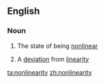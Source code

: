 ==English==

===Noun===
{{wikipedia}}
{{en-noun|-|nonlinearities}}

#{{uncountable}} The state of being [[nonlinear]]
#{{countable}} A [[deviation]] from [[linearity]]

[[ta:nonlinearity]]
[[zh:nonlinearity]]